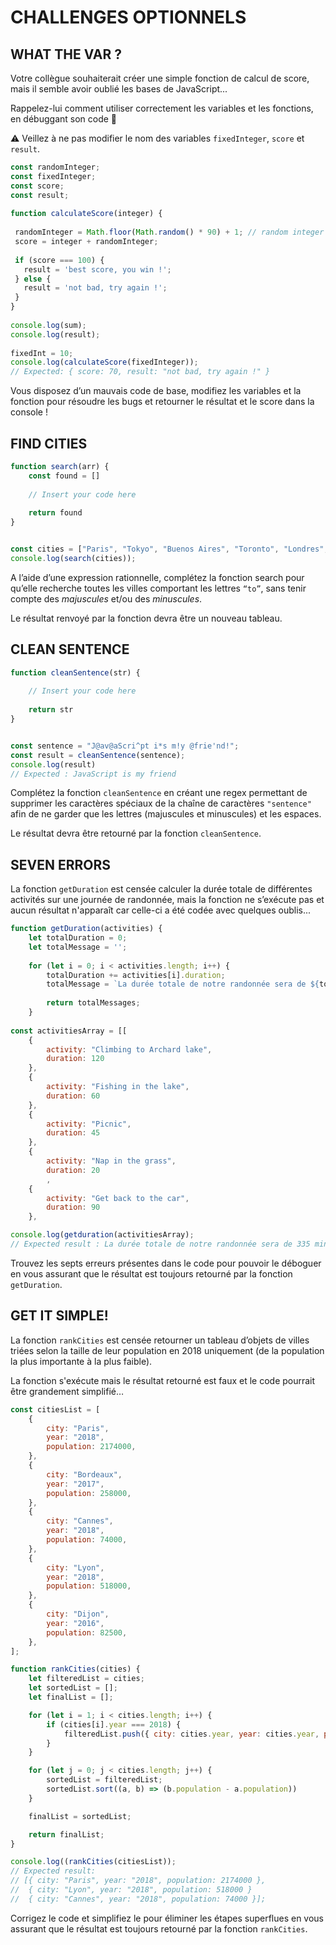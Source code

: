 # CHALLENGES OPTIONNELS

## WHAT THE VAR ?

Votre collègue souhaiterait créer une simple fonction de calcul de score, mais il semble avoir oublié les bases de JavaScript...

Rappelez-lui comment utiliser correctement les variables et les fonctions, en débuggant son code 🤖

⚠️ Veillez à ne pas modifier le nom des variables ```fixedInteger```, ```score``` et ```result```.

```js
const randomInteger;
const fixedInteger;
const score;
const result;
 
function calculateScore(integer) {
 
 randomInteger = Math.floor(Math.random() * 90) + 1; // random integer between 0 and 90
 score = integer + randomInteger;
 
 if (score === 100) {
   result = 'best score, you win !';
 } else {
   result = 'not bad, try again !';
 }
}
 
console.log(sum);
console.log(result);
 
fixedInt = 10;
console.log(calculateScore(fixedInteger));
// Expected: { score: 70, result: "not bad, try again !" }
```

Vous disposez d’un mauvais code de base, modifiez les variables et la fonction pour 
résoudre les bugs et retourner le résultat et le score dans la console !

## FIND CITIES

```js
function search(arr) {
    const found = []
    
    // Insert your code here
    
    return found
}


const cities = ["Paris", "Tokyo", "Buenos Aires", "Toronto", "Londres", "Barcelone", "Kyoto", "Berlin", "Shanghaï", "Melbourne"]
console.log(search(cities));
```

A l’aide d’une expression rationnelle, complétez la fonction search pour qu’elle recherche toutes les villes comportant les lettres ```“to”```, 
sans tenir compte des *majuscules* et/ou des *minuscules*.

Le résultat renvoyé par la fonction devra être un nouveau tableau.

## CLEAN SENTENCE

```js
function cleanSentence(str) {
    
    // Insert your code here
    
    return str
}


const sentence = "J@av@aScri^pt i*s m!y @frie'nd!";
const result = cleanSentence(sentence);
console.log(result)
// Expected : JavaScript is my friend
```

Complétez la fonction ```cleanSentence``` en créant une regex permettant de supprimer les caractères 
spéciaux de la chaîne de caractères ```"sentence"``` afin de ne garder que les lettres (majuscules et minuscules) et les espaces.

Le résultat devra être retourné par la fonction ```cleanSentence```.

## SEVEN ERRORS

La fonction ```getDuration``` est censée calculer la durée totale de différentes activités sur une journée de randonnée, 
mais la fonction ne s’exécute pas et aucun résultat n'apparaît car celle-ci a été codée avec quelques oublis...

```js
function getDuration(activities) {
    let totalDuration = 0;
    let totalMessage = '';
    
    for (let i = 0; i < activities.length; i++) {
        totalDuration += activities[i].duration;
        totalMessage = `La durée totale de notre randonnée sera de ${totalDuration} minutes.`;
        
        return totalMessages;
    }
    
const activitiesArray = [[
    {
        activity: "Climbing to Archard lake",
        duration: 120
    },
    {
        activity: "Fishing in the lake",
        duration: 60
    },
    {
        activity: "Picnic",
        duration: 45
    },
    {
        activity: "Nap in the grass",
        duration: 20
        ,
    {
        activity: "Get back to the car",
        duration: 90
    },

console.log(getduration(activitiesArray);
// Expected result : La durée totale de notre randonnée sera de 335 minutes.
```
Trouvez les septs erreurs présentes dans le code pour pouvoir le déboguer en vous assurant que le résultat est toujours retourné par la fonction ```getDuration```.

## GET IT SIMPLE!

La fonction ```rankCities``` est censée retourner un tableau d’objets de villes triées selon la taille de 
leur population en 2018 uniquement (de la population la plus importante à la plus faible).

La fonction s'exécute mais le résultat retourné est faux et le code pourrait être grandement simplifié…

```js
const citiesList = [
    {
        city: "Paris",
        year: "2018",
        population: 2174000,
    },
    {
        city: "Bordeaux",
        year: "2017",
        population: 258000,
    },
    {
        city: "Cannes",
        year: "2018",
        population: 74000,
    },
    {
        city: "Lyon",
        year: "2018",
        population: 518000,
    },
    {
        city: "Dijon",
        year: "2016",
        population: 82500,
    },
];

function rankCities(cities) {
    let filteredList = cities;
    let sortedList = [];
    let finalList = [];

    for (let i = 1; i < cities.length; i++) {
        if (cities[i].year === 2018) {
            filteredList.push({ city: cities.year, year: cities.year, population: cities.population })
        }
    }

    for (let j = 0; j < cities.length; j++) {
        sortedList = filteredList;
        sortedList.sort((a, b) => (b.population - a.population))
    }

    finalList = sortedList;

    return finalList;
}

console.log((rankCities(citiesList));
// Expected result: 
// [{ city: "Paris", year: "2018", population: 2174000 },
//  { city: "Lyon", year: "2018", population: 518000 }
//  { city: "Cannes", year: "2018", population: 74000 }];
```

Corrigez le code et simplifiez le pour éliminer les étapes superflues en vous assurant 
que le résultat est toujours retourné par la fonction ```rankCities```.